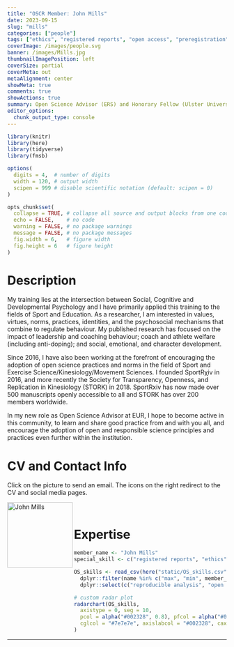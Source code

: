 ```yaml
---
title: "OSCR Member: John Mills"
date: 2023-09-15
slug: "mills"
categories: ["people"]
tags: ["ethics", "registered reports", "open access", "preregistration", "ERS"] # top 3 categories + unique + school
coverImage: /images/people.svg
banner: /images/Mills.jpg
thumbnailImagePosition: left
coverSize: partial
coverMeta: out
metaAlignment: center
showMeta: true
comments: true
showActions: true
summary: Open Science Advisor (ERS) and Honorary Fellow (Ulster University)
editor_options: 
  chunk_output_type: console
---
```


```r

library(knitr)
library(here)
library(tidyverse)
library(fmsb)

options(
  digits = 4,  # number of digits
  width = 120, # output width
  scipen = 999 # disable scientific notation (default: scipen = 0)
)

opts_chunk$set(
  collapse = TRUE, # collapse all source and output blocks from one code chunk into a single block
  echo = FALSE,    # no code
  warning = FALSE, # no package warnings
  message = FALSE, # no package messages
  fig.width = 6,   # figure width
  fig.height = 6   # figure height
)

```

# Description

My training lies at the intersection between Social, Cognitive and Developmental Psychology and I have primarily applied this training to the fields of Sport and Education. As a researcher, I am interested in values, virtues, norms, practices, identities, and the psychosocial mechanisms that combine to regulate behaviour. My published research has focused on the impact of leadership and coaching behaviour; coach and athlete welfare (including anti-doping); and social, emotional, and character development.
   
Since 2016, I have also been working at the forefront of encouraging the adoption of open science practices and norms in the field of Sport and Exercise Science/Kinesiology/Movement Sciences. I founded SportRχiv in 2016, and more recently the Society for Transparency, Openness, and Replication in Kinesiology (STORK) in 2018. SportRxiv has now made over 500 manuscripts openly accessible to all and STORK has over 200 members worldwide.
   
In my new role as Open Science Advisor at EUR, I hope to become active in this community, to learn and share good practice from and with you all, and encourage the adoption of open and responsible science principles and practices even further within the institution.

# CV and Contact Info

Click on the picture to send an email. The icons on the right redirect to the CV and social media pages.

<!-- EMAIL -->
<p>
  <a href="mailto:john.mills@eur.nl">
  <img border="0" alt="John Mills" src="/images/Mills.jpg" width="150" height="150" align="left">
  </a>
</p>

<!-- CV -->
<p align="center">
  <a href="https://docs.google.com/document/d/e/2PACX-1vTjHNqn69rjIXIvfEE95WWpr_zD3DRDr00Q2GYD4xArfk45ZoZ4SqZgPQAGECNAUJ-w5kY1PDHRohIq/pub" class="fa fa-file fa-2x" style="color:#00B969;">
  </a>
</p>

<!-- TWITTER -->
<p align="center">
  <a href="https://twitter.com/DrJPMills" class="fa fa-twitter fa-2x">
  </a>
</p>
 
<!-- ORCID -->
<p align="center">
  <a href="https://orcid.org/0000-0002-8813-4438" class="ai ai-orcid fa-2x" style="color:#000000;">
  </a>
</p>

<BR>

# Expertise

```r

member_name <- "John Mills"
special_skill <- c("registered reports", "ethics")

OS_skills <- read_csv(here("static/OS_skills.csv")) %>%
  dplyr::filter(name %in% c("max", "min", member_name)) %>%
  dplyr::select(c("reproducible analysis", "open source software", "data sharing", "data management", "preregistration", all_of(special_skill), "open access"))

# custom radar plot
radarchart(OS_skills,
  axistype = 0, seg = 10,
  pcol = alpha("#002328", 0.8), pfcol = alpha("#00B969", 0.6), plwd = 4, centerzero = TRUE, # polygon
  cglcol = "#7e7e7e", axislabcol = "#002328", caxislabels = seq(0, 10, 2), cglwd = 0.8 # grid
)

```

***


